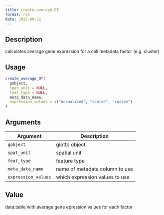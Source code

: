 ```yaml
--- 
title: create_average_DT 
format: rst 
date: 2022-09-22 
--- 
```


## Description

calculates average gene expression for a cell metadata factor (e.g. cluster)


## Usage

```r
create_average_DT(
  gobject,
  spat_unit = NULL,
  feat_type = NULL,
  meta_data_name,
  expression_values = c("normalized", "scaled", "custom")
)
```


## Arguments

Argument      |Description
------------- |----------------
`gobject`     |     giotto object
`spat_unit`     |     spatial unit
`feat_type`     |     feature type
`meta_data_name`     |     name of metadata column to use
`expression_values`     |     which expression values to use


## Value

data.table with average gene epression values for each factor


